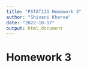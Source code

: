 ```yaml
---
title: "PSTAT131 Homework 3"
author: "Shivani Kharva"
date: "2022-10-17"
output: html_document
---
```


# Homework 3  






















